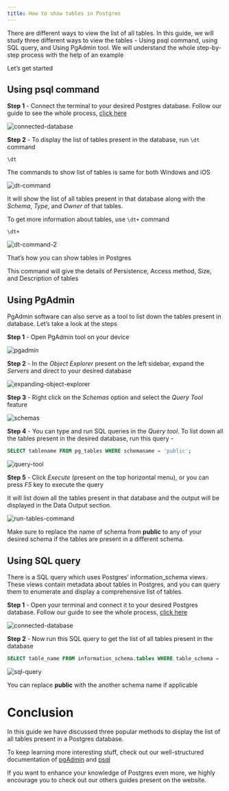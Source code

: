 ```yaml
---
title: How to show tables in Postgres
---
```



There are different ways to view the list of all tables. In this guide, we will study three different ways to view the tables - Using psql command, using SQL query, and Using PgAdmin tool. We will understand the whole step-by-step process with the help of an example

Let’s get started

## Using psql command

**Step 1** - Connect the terminal to your desired Postgres database. Follow our guide to see the whole process, [click here](https://tembo.io/docs/postgres_guides/how-to-connect-to-postgres/)

![connected-database](./images/connected-database.png)

**Step 2** - To display the list of tables present in the database, run `\dt` command

```
\dt
```

<Callout variant='info'>
	The commands to show list of tables is same for both Windows and iOS
</Callout>

![dt-command](./images/dt-command.png)

It will show the list of all tables present in that database along with the _Schema_, _Type_, and _Owner_ of that tables.

To get more information about tables, use `\dt+` command

```
\dt+
```

![dt-command-2](./images/dt-command-2.png)

That’s how you can show tables in Postgres

This command will give the details of Persistence, Access method, Size, and Description of tables

## Using PgAdmin

PgAdmin software can also serve as a tool to list down the tables present in database. Let’s take a look at the steps

**Step 1** - Open PgAdmin tool on your device

![pgadmin](./images/pgadmin.png)

**Step 2** - In the _Object Explorer_ present on the left sidebar, expand the _Servers_ and direct to your desired database

![expanding-object-explorer](./images/expanding-object-explorer.png)

**Step 3** - Right click on the _Schemas_ option and select the _Query Tool_ feature

![schemas](./images/schemas.png)

**Step 4** - You can type and run SQL queries in the _Query tool_. To list down all the tables present in the desired database, run this query -

```sql
SELECT tablename FROM pg_tables WHERE schemaname = 'public';
```

![query-tool](./images/query-tool.png)

**Step 5** - Click _Execute_ (present on the top horizontal menu), or you can press _F5_ key to execute the query

It will list down all the tables present in that database and the output will be displayed in the Data Output section.

![run-tables-command](./images/run-tables-command.png)

Make sure to replace the name of schema from **public** to any of your desired schema if the tables are present in a different schema.

## Using SQL query

There is a SQL query which uses Postgres’ information_schema views. These views contain metadata about tables in Postgres, and you can query them to enumerate and display a comprehensive list of tables.

**Step 1** - Open your terminal and connect it to your desired Postgres database. Follow our guide to see the whole process, [click here](https://tembo.io/docs/postgres_guides/how-to-connect-to-postgres)

![connected-database](./images/connected-database.png)

**Step 2** - Now run this SQL query to get the list of all tables present in the database

```sql
SELECT table_name FROM information_schema.tables WHERE table_schema = 'public';
```

![sql-query](./images/sql-query.png)

You can replace **public** with the another schema name if applicable

# Conclusion

In this guide we have discussed three popular methods to display the list of all tables present in a Postgres database.

To keep learning more interesting stuff, check out our well-structured documentation of [pgAdmin](https://www.pgadmin.org/docs/pgadmin4/latest/index.html) and [psql](https://www.postgresql.org/docs/current/app-psql.html)

If you want to enhance your knowledge of Postgres even more, we highly encourage you to check out our others guides present on the website.
